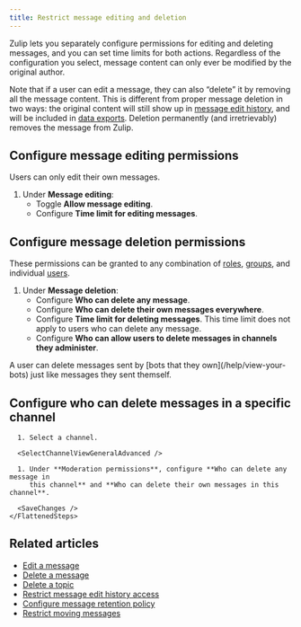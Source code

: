 ```yaml
---
title: Restrict message editing and deletion
---
```



<AdminOnly />

Zulip lets you separately configure permissions for editing and deleting
messages, and you can set time limits for both actions. Regardless of the
configuration you select, message content can only ever be modified by the
original author.

Note that if a user can edit a message, they can also “delete” it by removing
all the message content. This is different from proper message deletion in two
ways: the original content will still show up in [message edit
history](/help/view-a-messages-edit-history), and will be included in
[data exports](/help/export-your-organization). Deletion permanently (and
irretrievably) removes the message from Zulip.

## Configure message editing permissions

<ZulipTip>
  Users can only edit their own messages.
</ZulipTip>

<FlattenedSteps>
  <NavigationSteps target="settings/organization-permissions" />

  1. Under **Message editing**:
     * Toggle **Allow message editing**.
     * Configure **Time limit for editing messages**.

  <SaveChanges />
</FlattenedSteps>

## Configure message deletion permissions

These permissions can be granted to any combination of
[roles](/help/user-roles), [groups](/help/user-groups), and individual
[users](/help/introduction-to-users).

<FlattenedSteps>
  <NavigationSteps target="settings/organization-permissions" />

  1. Under **Message deletion**:
     * Configure **Who can delete any message**.
     * Configure **Who can delete their own messages everywhere**.
     * Configure **Time limit for deleting messages**. This time limit does not
       apply to users who can delete any message.
     * Configure **Who can allow users to delete messages in channels they
       administer**.

  <SaveChanges />
</FlattenedSteps>

<ZulipTip>
  A user can delete messages sent by [bots that they
  own](/help/view-your-bots) just like messages they sent themself.
</ZulipTip>

## Configure who can delete messages in a specific channel

<Tabs>
  <TabItem label="Desktop/Web">
    <FlattenedSteps>
      <NavigationSteps target="relative/channel/all" />

      1. Select a channel.

      <SelectChannelViewGeneralAdvanced />

      1. Under **Moderation permissions**, configure **Who can delete any message in
         this channel** and **Who can delete their own messages in this channel**.

      <SaveChanges />
    </FlattenedSteps>
  </TabItem>
</Tabs>

## Related articles

* [Edit a message](/help/edit-a-message)
* [Delete a message](/help/delete-a-message)
* [Delete a topic](/help/delete-a-topic)
* [Restrict message edit history access](/help/restrict-message-edit-history-access)
* [Configure message retention policy](/help/message-retention-policy)
* [Restrict moving messages](/help/restrict-moving-messages)
